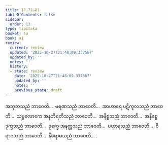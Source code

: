 ```yaml
---
title: 18.72–81
tableOfContents: false
sidebar:
  order: 13
type: tipitaka
basket: su
book: a1
review:
  current: review
  updated: '2025-10-27T21:48:09.337567'
  updated_by: ''
  notes: ''
  history:
  - state: review
    date: '2025-10-27T21:48:09.337567'
    updated_by: ''
    notes: ''
    previous_state: draft
---
```



<ReviewStatus review={frontmatter.review} showDetails={true} />

<HypothesisAnnotation frontmatter={frontmatter} />

<DynamicBreadcrumb />

<Division number="453–462" book="a1" e="ch" v="15">

<Paragraph number="452" book="a1">
အသုဘသညံ ဘာဝေတိ…  မရဏသညံ ဘာဝေတိ…  အာဟာရေ ပဋိကူလသညံ ဘာဝေတိ…  သဗ္ဗလောကေ အနဘိရတိသညံ ဘာဝေတိ…  အနိစ္စသညံ ဘာဝေတိ…  အနိစ္စေ ဒုက္ခသညံ ဘာဝေတိ…  ဒုက္ခေ အနတ္တသညံ ဘာဝေတိ…  ပဟာနသညံ ဘာဝေတိ…  ဝိရာဂသညံ ဘာဝေတိ…  နိရောဓသညံ ဘာဝေတိ… .
</Paragraph>
</Division>
